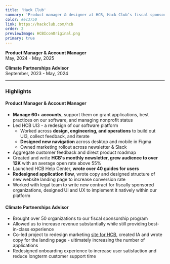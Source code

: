 ```yaml
---
title: 'Hack Club'
summary: 'Product manager & designer at HCB, Hack Club’s fiscal sponsorship program. Building tools for the next generation of nonprofits around the world.'
color: #ec3750
link: https://hackclub.com/hcb
order: 2
previewImage: HCBIconOriginal.png
primary: true
---
```


**Product Manager & Account Manager**\
May, 2024 - May, 2025

**Climate Partnerships Advisor**\
September, 2023 - May, 2024

---

### Highlights

#### Product Manager & Account Manager

- **Manage 60+ accounts**, support them on grant applications, best practices on our software, and managing nonprofit status
- Led HCB UI3 - a redesign of our software platform
  - Worked across **design, engineering, and operations** to build out UI3, collect feedback, and iterate
  - **Designed new navigation** across desktop and mobile in Figma
  - Owned marketing rollout across newsletter & Slack
- Aggregate customer feedback and direct product roadmap
- Created and write **HCB's monthly newsletter, grew audience to over 12K** with an average open rate above 55%
- Launched HCB Help Center, **wrote over 40 guides for users**
- **Redesigned application flow**, wrote copy and designed structure of new website landing page to increase conversion rate
- Worked with legal team to write new contract for fiscally sponsored organizations, designed UI and UX to implement it natively within our platform

#### Climate Partnerships Advisor

- Brought over 50 organizations to our fiscal sponsorship program
- Allowed us to increase revenue substantially while still providing best-in-class experience
- Co-led project to redesign marketing [site for HCB](https://hackclub.com/fiscal-sponsorship/), created IA and wrote copy for the landing page - ultimately increasing the number of applications
- Redesigned onboarding experience to increase user satisfaction and reduce longterm customer support time
